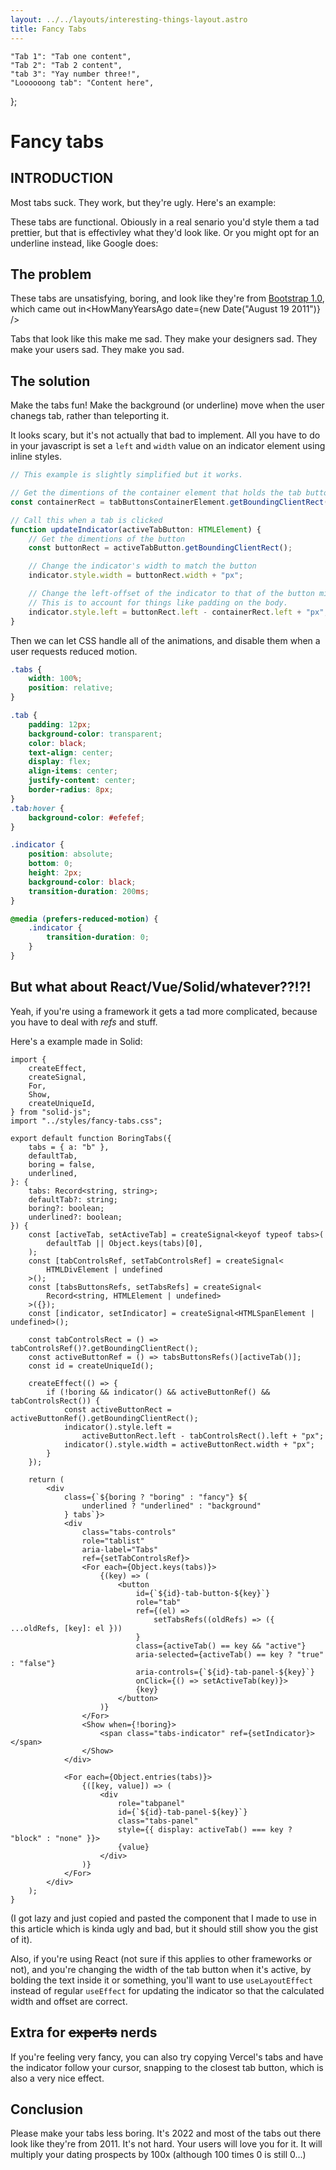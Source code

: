 ```yaml
---
layout: ../../layouts/interesting-things-layout.astro
title: Fancy Tabs
---
```


	"Tab 1": "Tab one content",
	"Tab 2": "Tab 2 content",
	"tab 3": "Yay number three!",
	"Loooooong tab": "Content here",
};


# Fancy tabs

## INTRODUCTION

Most tabs suck. They work, but they're ugly. Here's an example:

<Tabs client:load tabs={tabs} boring />

These tabs are functional. Obiously in a real senario you'd style them a tad
prettier, but that is effectivley what they'd look like. Or you might opt for an
underline instead, like Google does:

<Tabs client:load tabs={tabs} boring underlined />

## The problem

These tabs are unsatisfying, boring, and look like they're from
[Bootstrap 1.0](https://getbootstrap.com/1.0.0/#navigation), which came out
in<HowManyYearsAgo date={new Date("August 19 2011")} />

Tabs that look like this make me sad. They make your designers sad. They make
your users sad. They make you sad.

## The solution

Make the tabs fun! Make the background (or underline) move when the user chanegs
tab, rather than teleporting it.

<Tabs client:load tabs={tabs} />

<Tabs client:load tabs={tabs} underlined />

It looks scary, but it's not actually that bad to implement. All you have to do
in your javascript is set a `left` and `width` value on an indicator element
using inline styles.

```ts
// This example is slightly simplified but it works.

// Get the dimentions of the container element that holds the tab buttons.
const containerRect = tabButtonsContainerElement.getBoundingClientRect();

// Call this when a tab is clicked
function updateIndicator(activeTabButton: HTMLElement) {
	// Get the dimentions of the button
	const buttonRect = activeTabButton.getBoundingClientRect();

	// Change the indicator's width to match the button
	indicator.style.width = buttonRect.width + "px";

	// Change the left-offset of the indicator to that of the button minus the parent's left-offset.
	// This is to account for things like padding on the body.
	indicator.style.left = buttonRect.left - containerRect.left + "px";
}
```

Then we can let CSS handle all of the animations, and disable them when a user
requests reduced motion.

```css
.tabs {
	width: 100%;
	position: relative;
}

.tab {
	padding: 12px;
	background-color: transparent;
	color: black;
	text-align: center;
	display: flex;
	align-items: center;
	justify-content: center;
	border-radius: 8px;
}
.tab:hover {
	background-color: #efefef;
}

.indicator {
	position: absolute;
	bottom: 0;
	height: 2px;
	background-color: black;
	transition-duration: 200ms;
}

@media (prefers-reduced-motion) {
	.indicator {
		transition-duration: 0;
	}
}
```

## But what about React/Vue/Solid/whatever??!?!

Yeah, if you're using a framework it gets a tad more complicated, because you
have to deal with _refs_ and stuff.

Here's a example made in Solid:

```tsx
import {
	createEffect,
	createSignal,
	For,
	Show,
	createUniqueId,
} from "solid-js";
import "../styles/fancy-tabs.css";

export default function BoringTabs({
	tabs = { a: "b" },
	defaultTab,
	boring = false,
	underlined,
}: {
	tabs: Record<string, string>;
	defaultTab?: string;
	boring?: boolean;
	underlined?: boolean;
}) {
	const [activeTab, setActiveTab] = createSignal<keyof typeof tabs>(
		defaultTab || Object.keys(tabs)[0],
	);
	const [tabControlsRef, setTabControlsRef] = createSignal<
		HTMLDivElement | undefined
	>();
	const [tabsButtonsRefs, setTabsRefs] = createSignal<
		Record<string, HTMLElement | undefined>
	>({});
	const [indicator, setIndicator] = createSignal<HTMLSpanElement | undefined>();

	const tabControlsRect = () => tabControlsRef()?.getBoundingClientRect();
	const activeButtonRef = () => tabsButtonsRefs()[activeTab()];
	const id = createUniqueId();

	createEffect(() => {
		if (!boring && indicator() && activeButtonRef() && tabControlsRect()) {
			const activeButtonRect = activeButtonRef().getBoundingClientRect();
			indicator().style.left =
				activeButtonRect.left - tabControlsRect().left + "px";
			indicator().style.width = activeButtonRect.width + "px";
		}
	});

	return (
		<div
			class={`${boring ? "boring" : "fancy"} ${
				underlined ? "underlined" : "background"
			} tabs`}>
			<div
				class="tabs-controls"
				role="tablist"
				aria-label="Tabs"
				ref={setTabControlsRef}>
				<For each={Object.keys(tabs)}>
					{(key) => (
						<button
							id={`${id}-tab-button-${key}`}
							role="tab"
							ref={(el) =>
								setTabsRefs((oldRefs) => ({ ...oldRefs, [key]: el }))
							}
							class={activeTab() == key && "active"}
							aria-selected={activeTab() == key ? "true" : "false"}
							aria-controls={`${id}-tab-panel-${key}`}
							onClick={() => setActiveTab(key)}>
							{key}
						</button>
					)}
				</For>
				<Show when={!boring}>
					<span class="tabs-indicator" ref={setIndicator}></span>
				</Show>
			</div>

			<For each={Object.entries(tabs)}>
				{([key, value]) => (
					<div
						role="tabpanel"
						id={`${id}-tab-panel-${key}`}
						class="tabs-panel"
						style={{ display: activeTab() === key ? "block" : "none" }}>
						{value}
					</div>
				)}
			</For>
		</div>
	);
}
```

(I got lazy and just copied and pasted the component that I made to use in this
article which is kinda ugly and bad, but it should still show you the gist of
it).

Also, if you're using React (not sure if this applies to other frameworks or
not), and you're changing the width of the tab button when it's active, by
bolding the text inside it or something, you'll want to use `useLayoutEffect`
instead of regular `useEffect` for updating the indicator so that the calculated
width and offset are correct.

## Extra for ~~experts~~ nerds

If you're feeling very fancy, you can also try copying Vercel's tabs and have
the indicator follow your cursor, snapping to the closest tab button, which is
also a very nice effect.

## Conclusion

Please make your tabs less boring. It's 2022 and most of the tabs out there look
like they're from 2011. It's not hard. Your users will love you for it. It will
multiply your dating prospects by 100x (although 100 times 0 is still 0...)

